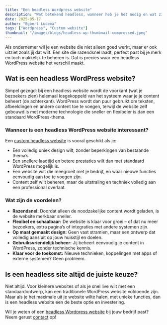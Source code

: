 ```yaml
---
title: "Een headless Wordpress website"
description: "Wat betekend headless, wanneer heb je het nodig en wat zijn de voordelen?"
date: 2025-05-17
author: "Egbert Ludema"
tags: ["Wordpress", "Custom website"]
thumbnail: "/images/blogs/headless-wp-thumbnail-compressed.jpeg"
---
```


Als ondernemer wil je een website die niet alleen goed werkt, maar er ook uitziet zoals jij dat wilt. Een site die razendsnel laadt, perfect past bij je merk en toch makkelijk te beheren is. Dat is precies waar een headless WordPress website het verschil maakt.

## Wat is een headless WordPress website?
Simpel gezegd: bij een headless website wordt de voorkant (wat je bezoekers zien) helemaal losgekoppeld van het systeem waar je je content beheert (de achterkant). WordPress wordt dan puur gebruikt om teksten, afbeeldingen en andere content toe te voegen, terwijl de website zelf gebouwd is met moderne technologie die sneller en flexibeler is dan een standaard WordPress-thema.

### Wanneer is een headless WordPress website interessant?
Een [custom headless website](https://www.el-websolutions.com/diensten/custom-web-development) is vooral geschikt als je:
- Een volledig uniek design wilt, zonder beperkingen van bestaande thema’s.
- Een snellere laadtijd en betere prestaties wilt dan met standaard WordPress mogelijk is.
- Een website wilt die meegroeit met je bedrijf, en waar nieuwe functies eenvoudig aan toe te voegen zijn.
- Content zelf wilt beheren, maar de uitstraling en techniek volledig aan een professional overlaat.

### Wat zijn de voordelen?
- **Razendsnel:** Doordat alleen de noodzakelijke content wordt geladen, is de website merkbaar sneller.
- **Flexibel en schaalbaar:** De website is klaar voor groei – of dat nu meer bezoekers, extra pagina’s of integraties met andere systemen zijn.
- **Op maat gemaakt design:** Geen vast stramien, maar een ontwerp dat volledig aansluit op jouw huisstijl en doelen.
- **Gebruiksvriendelijk beheer:** Jij beheert eenvoudig je content in WordPress, zonder technische kennis.
- **Klaar voor de toekomst:** Nieuwe technieken, koppelingen met apps of externe systemen? Geen probleem.

## Is een headless site altijd de juiste keuze?
Niet altijd. Voor kleinere websites of als je snel live wilt met een standaardontwerp, kan een traditionele WordPress website voldoende zijn. Maar als je het maximale uit je website wilte halen, met unieke functies, dan is een headless website een de beste optie en investering.

Wil je weten of een [headless Wordpress website](https://www.el-websolutions.com/diensten/custom-web-development) bij jouw bedrijf past? Neem gerust [contact](https://www.el-websolutions.com/contact) op!